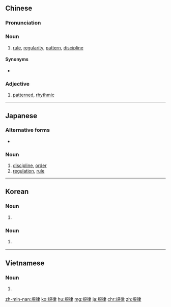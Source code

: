 {{also|规律}}
==Chinese==
{{zh-forms|s=规律}}

===Pronunciation===
{{zh-pron
|m=guīlǜ
|ma=Zh-guilu.ogg
|c=kwai1 leot6
|h=pfs=kûi-li̍t
|mn=kui-lu̍t
|cat=n,a
}}

===Noun===
{{zh-noun}}

# [[rule]], [[regularity]], [[pattern]], [[discipline]]

====Synonyms====
* {{zh-l|紀律}}

===Adjective===
{{zh-adj}}

# [[patterned]], [[rhythmic]]

----

==Japanese==
{{ja-kanjitab|き|りつ|yomi=on}}

===Alternative forms===
* {{l|ja|紀律}}

===Noun===
{{ja-noun|きりつ}}

# [[discipline]], [[order]]
# [[regulation]], [[rule]]

----

==Korean==
{{ko-hanjatab}}

===Noun===
{{ko-noun|hangeul=규률}}

# {{lb|ko|North Korea}} {{hanja form of|규률|discipline, regulation}}

===Noun===
{{ko-noun|hangeul=규율}}

# {{lb|ko|South Korea}} {{hanja form of|규율|discipline, regulation}}

----

==Vietnamese==
{{vi-hantutab}}

===Noun===
{{vi-hantu}}

# {{han tu form of|quy luật|[[rule]], [[law]]}}

[[zh-min-nan:規律]]
[[ko:規律]]
[[hu:規律]]
[[mg:規律]]
[[ja:規律]]
[[chr:規律]]
[[zh:規律]]